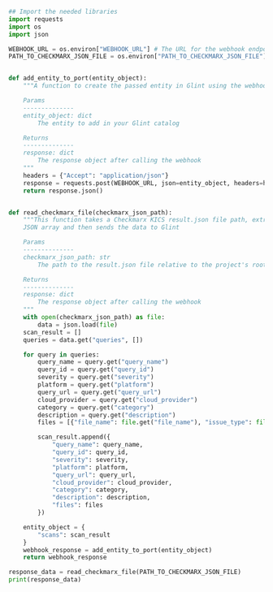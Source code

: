 ```python showLineNumbers
## Import the needed libraries
import requests
import os
import json

WEBHOOK_URL = os.environ["WEBHOOK_URL"] # The URL for the webhook endpoint provided by Glint
PATH_TO_CHECKMARX_JSON_FILE = os.environ["PATH_TO_CHECKMARX_JSON_FILE"] # The path to the checkmarx result.json file relative to the project folder


def add_entity_to_port(entity_object):
    """A function to create the passed entity in Glint using the webhook URL

    Params
    --------------
    entity_object: dict
        The entity to add in your Glint catalog

    Returns
    --------------
    response: dict
        The response object after calling the webhook
    """
    headers = {"Accept": "application/json"}
    response = requests.post(WEBHOOK_URL, json=entity_object, headers=headers)
    return response.json()


def read_checkmarx_file(checkmarx_json_path):
    """This function takes a Checkmarx KICS result.json file path, extracts the necessary information into a
    JSON array and then sends the data to Glint

    Params
    --------------
    checkmarx_json_path: str
        The path to the result.json file relative to the project's root folder

    Returns
    --------------
    response: dict
        The response object after calling the webhook
    """
    with open(checkmarx_json_path) as file:
        data = json.load(file)
    scan_result = []
    queries = data.get("queries", [])

    for query in queries:
        query_name = query.get("query_name")
        query_id = query.get("query_id")
        severity = query.get("severity")
        platform = query.get("platform")
        query_url = query.get("query_url")
        cloud_provider = query.get("cloud_provider")
        category = query.get("category")
        description = query.get("description")
        files = [{"file_name": file.get("file_name"), "issue_type": file.get("issue_type")} for file in query.get("files", [])]

        scan_result.append({
            "query_name": query_name,
            "query_id": query_id,
            "severity": severity,
            "platform": platform,
            "query_url": query_url,
            "cloud_provider": cloud_provider,
            "category": category,
            "description": description,
            "files": files
        })

    entity_object = {
        "scans": scan_result
    }
    webhook_response = add_entity_to_port(entity_object)
    return webhook_response

response_data = read_checkmarx_file(PATH_TO_CHECKMARX_JSON_FILE)
print(response_data)
```
